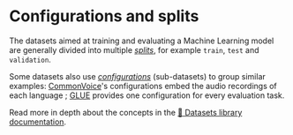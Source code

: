 # Configurations and splits

The datasets aimed at training and evaluating a Machine Learning model are generally divided into multiple _[splits](https://huggingface.co/docs/datasets/load_hub#splits)_, for example `train`, `test` and `validation`.

Some datasets also use _[configurations](https://huggingface.co/docs/datasets/load_hub#configurations)_ (sub-datasets) to group similar examples: [CommonVoice](https://huggingface.co/datasets/mozilla-foundation/common_voice_10_0)'s configurations embed the audio recordings of each language ; [GLUE](https://huggingface.co/datasets/glue) provides one configuration for every evaluation task.

Read more in depth about the concepts in the [🤗 Datasets library documentation](https://huggingface.co/docs/datasets).
